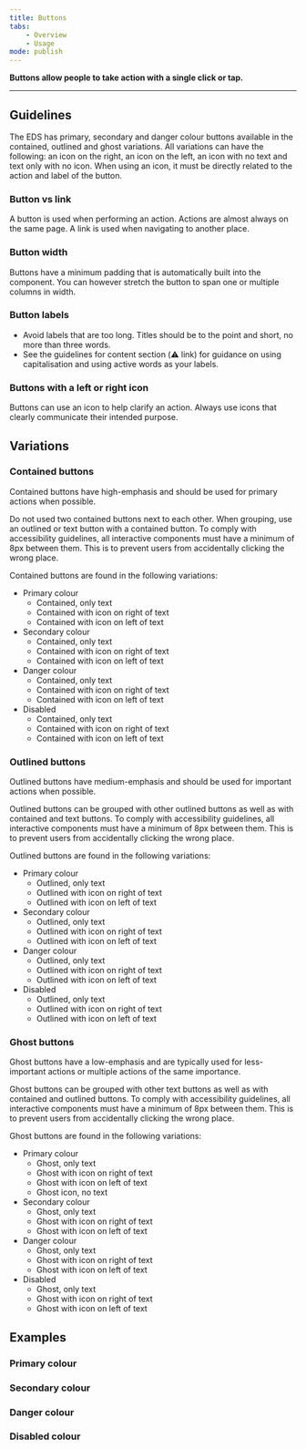 ```yaml
---
title: Buttons
tabs:
    - Overview
    - Usage
mode: publish
---
```


**Buttons allow people to take action with a single click or tap.**


***


## Guidelines

The EDS has primary, secondary and danger colour buttons available in the contained, outlined and ghost variations. All variations can have the following: an icon on the right, an icon on the left, an icon with no text and text only with no icon. When using an icon, it must be directly related to the action and label of the button.


### Button vs link

A button is used when performing an action. Actions are almost always on the same page. A link is used when navigating to another place.


### Button width

Buttons have a minimum padding that is automatically built into the component. You can however stretch the button to span one or multiple columns in width.


### Button labels

* Avoid labels that are too long. Titles should be to the point and short, no more than three words.
* See the guidelines for content section (:warning: link) for guidance on using capitalisation and using active words as your labels.


### Buttons with a left or right icon
Buttons can use an icon to help clarify an action. Always use icons that clearly communicate their intended purpose.


## Variations

### Contained buttons

Contained buttons have high-emphasis and should be used for primary actions when possible.

Do not used two contained buttons next to each other. When grouping, use an outlined or text button with a contained button.
To comply with accessibility guidelines, all interactive components must have a minimum of 8px between them. This is to prevent users from accidentally clicking the wrong place.

Contained buttons are found in the following variations:

* Primary colour
  * Contained, only text
  * Contained with icon on right of text
  * Contained with icon on left of text
* Secondary colour
  * Contained, only text
  * Contained with icon on right of text
  * Contained with icon on left of text
* Danger colour
  * Contained, only text
  * Contained with icon on right of text
  * Contained with icon on left of text
* Disabled
  * Contained, only text
  * Contained with icon on right of text
  * Contained with icon on left of text


### Outlined buttons

Outlined buttons have medium-emphasis and should be used for important actions when possible.

Outlined buttons can be grouped with other outlined buttons as well as with contained and text buttons.
To comply with accessibility guidelines, all interactive components must have a minimum of 8px between them. This is to prevent users from accidentally clicking the wrong place.

Outlined buttons are found in the following variations:

* Primary colour
  * Outlined, only text
  * Outlined with icon on right of text
  * Outlined with icon on left of text
* Secondary colour
  * Outlined, only text
  * Outlined with icon on right of text
  * Outlined with icon on left of text
* Danger colour
  * Outlined, only text
  * Outlined with icon on right of text
  * Outlined with icon on left of text
* Disabled
  * Outlined, only text
  * Outlined with icon on right of text
  * Outlined with icon on left of text


### Ghost buttons

Ghost buttons have a low-emphasis and are typically used for less-important actions or multiple actions of the same importance.

Ghost buttons can be grouped with other text buttons as well as with contained and outlined buttons. To comply with accessibility guidelines, all interactive components must have a minimum of 8px between them. This is to prevent users from accidentally clicking the wrong place.


Ghost buttons are found in the following variations:

* Primary colour
  * Ghost, only text
  * Ghost with icon on right of text
  * Ghost with icon on left of text
  * Ghost icon, no text
* Secondary colour
  * Ghost, only text
  * Ghost with icon on right of text
  * Ghost with icon on left of text
* Danger colour
  * Ghost, only text
  * Ghost with icon on right of text
  * Ghost with icon on left of text
* Disabled
  * Ghost, only text
  * Ghost with icon on right of text
  * Ghost with icon on left of text
  
  
## Examples

### Primary colour
<Embed url="https://www.figma.com/file/0bGXR2sCwMVSDNyyzu5BXrO5/Desktop-UI?node-id=1%3A4" />

### Secondary colour
<Embed url="https://www.figma.com/file/0bGXR2sCwMVSDNyyzu5BXrO5/Desktop-UI?node-id=142%3A0" />

### Danger colour
<Embed url="https://www.figma.com/file/0bGXR2sCwMVSDNyyzu5BXrO5/Desktop-UI?node-id=142%3A3883" />

### Disabled colour
<Embed url="https://www.figma.com/file/0bGXR2sCwMVSDNyyzu5BXrO5/Desktop-UI?node-id=146%3A10" />
